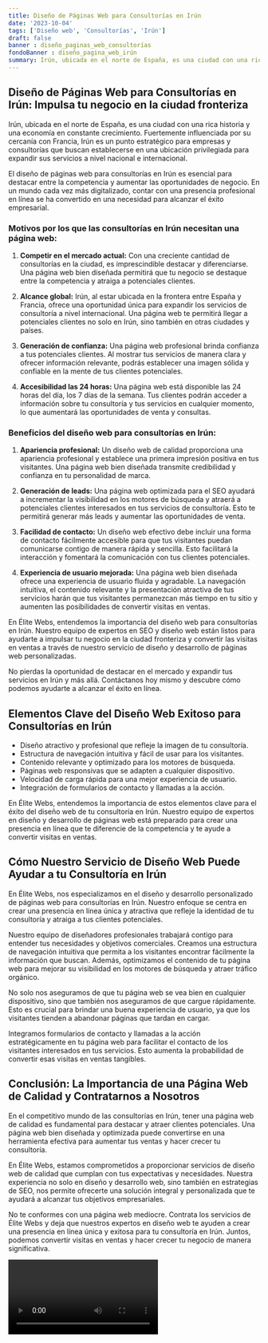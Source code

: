 ```yaml
---
title: Diseño de Páginas Web para Consultorías en Irún
date: '2023-10-04'
tags: ['Diseño web', 'Consultorías', 'Irún']
draft: false
banner : diseño_paginas_web_consultorías
fondoBanner : diseño_pagina_web_irún
summary: Irún, ubicada en el norte de España, es una ciudad con una rica historia y una economía en constante crecimiento. Fuertemente influenciada por su cercanía con Francia, Irún es un punto estratégico para empresas y consultorías que buscan establecerse en una ubicación privilegiada para expandir sus servicios a nivel nacional e internacional.
---
```


## Diseño de Páginas Web para Consultorías en Irún: Impulsa tu negocio en la ciudad fronteriza

Irún, ubicada en el norte de España, es una ciudad con una rica historia y una economía en constante crecimiento. Fuertemente influenciada por su cercanía con Francia, Irún es un punto estratégico para empresas y consultorías que buscan establecerse en una ubicación privilegiada para expandir sus servicios a nivel nacional e internacional.

El diseño de páginas web para consultorías en Irún es esencial para destacar entre la competencia y aumentar las oportunidades de negocio. En un mundo cada vez más digitalizado, contar con una presencia profesional en línea se ha convertido en una necesidad para alcanzar el éxito empresarial.

### Motivos por los que las consultorías en Irún necesitan una página web:

1. **Competir en el mercado actual:** Con una creciente cantidad de consultorías en la ciudad, es imprescindible destacar y diferenciarse. Una página web bien diseñada permitirá que tu negocio se destaque entre la competencia y atraiga a potenciales clientes.

2. **Alcance global:** Irún, al estar ubicada en la frontera entre España y Francia, ofrece una oportunidad única para expandir los servicios de consultoría a nivel internacional. Una página web te permitirá llegar a potenciales clientes no solo en Irún, sino también en otras ciudades y países.

3. **Generación de confianza:** Una página web profesional brinda confianza a tus potenciales clientes. Al mostrar tus servicios de manera clara y ofrecer información relevante, podrás establecer una imagen sólida y confiable en la mente de tus clientes potenciales.

4. **Accesibilidad las 24 horas:** Una página web está disponible las 24 horas del día, los 7 días de la semana. Tus clientes podrán acceder a información sobre tu consultoría y tus servicios en cualquier momento, lo que aumentará las oportunidades de venta y consultas.

### Beneficios del diseño web para consultorías en Irún:

1. **Apariencia profesional:** Un diseño web de calidad proporciona una apariencia profesional y establece una primera impresión positiva en tus visitantes. Una página web bien diseñada transmite credibilidad y confianza en tu personalidad de marca.

2. **Generación de leads:** Una página web optimizada para el SEO ayudará a incrementar la visibilidad en los motores de búsqueda y atraerá a potenciales clientes interesados en tus servicios de consultoría. Esto te permitirá generar más leads y aumentar las oportunidades de venta.

3. **Facilidad de contacto:** Un diseño web efectivo debe incluir una forma de contacto fácilmente accesible para que tus visitantes puedan comunicarse contigo de manera rápida y sencilla. Esto facilitará la interacción y fomentará la comunicación con tus clientes potenciales.

4. **Experiencia de usuario mejorada:** Una página web bien diseñada ofrece una experiencia de usuario fluida y agradable. La navegación intuitiva, el contenido relevante y la presentación atractiva de tus servicios harán que tus visitantes permanezcan más tiempo en tu sitio y aumenten las posibilidades de convertir visitas en ventas.

En Élite Webs, entendemos la importancia del diseño web para consultorías en Irún. Nuestro equipo de expertos en SEO y diseño web están listos para ayudarte a impulsar tu negocio en la ciudad fronteriza y convertir las visitas en ventas a través de nuestro servicio de diseño y desarrollo de páginas web personalizadas.

No pierdas la oportunidad de destacar en el mercado y expandir tus servicios en Irún y más allá. Contáctanos hoy mismo y descubre cómo podemos ayudarte a alcanzar el éxito en línea.

<GifSeo />

<Cta />

## Elementos Clave del Diseño Web Exitoso para Consultorías en Irún

- Diseño atractivo y profesional que refleje la imagen de tu consultoría.
- Estructura de navegación intuitiva y fácil de usar para los visitantes. 
- Contenido relevante y optimizado para los motores de búsqueda.
- Páginas web responsivas que se adapten a cualquier dispositivo.
- Velocidad de carga rápida para una mejor experiencia de usuario.
- Integración de formularios de contacto y llamadas a la acción.

En Élite Webs, entendemos la importancia de estos elementos clave para el éxito del diseño web de tu consultoría en Irún. Nuestro equipo de expertos en diseño y desarrollo de páginas web está preparado para crear una presencia en línea que te diferencie de la competencia y te ayude a convertir visitas en ventas.

## Cómo Nuestro Servicio de Diseño Web Puede Ayudar a tu Consultoría en Irún

En Élite Webs, nos especializamos en el diseño y desarrollo personalizado de páginas web para consultorías en Irún. Nuestro enfoque se centra en crear una presencia en línea única y atractiva que refleje la identidad de tu consultoría y atraiga a tus clientes potenciales.

Nuestro equipo de diseñadores profesionales trabajará contigo para entender tus necesidades y objetivos comerciales. Creamos una estructura de navegación intuitiva que permita a los visitantes encontrar fácilmente la información que buscan. Además, optimizamos el contenido de tu página web para mejorar su visibilidad en los motores de búsqueda y atraer tráfico orgánico.

No solo nos aseguramos de que tu página web se vea bien en cualquier dispositivo, sino que también nos aseguramos de que cargue rápidamente. Esto es crucial para brindar una buena experiencia de usuario, ya que los visitantes tienden a abandonar páginas que tardan en cargar.

Integramos formularios de contacto y llamadas a la acción estratégicamente en tu página web para facilitar el contacto de los visitantes interesados en tus servicios. Esto aumenta la probabilidad de convertir esas visitas en ventas tangibles.

## Conclusión: La Importancia de una Página Web de Calidad y Contratarnos a Nosotros

En el competitivo mundo de las consultorías en Irún, tener una página web de calidad es fundamental para destacar y atraer clientes potenciales. Una página web bien diseñada y optimizada puede convertirse en una herramienta efectiva para aumentar tus ventas y hacer crecer tu consultoría.

En Élite Webs, estamos comprometidos a proporcionar servicios de diseño web de calidad que cumplan con tus expectativas y necesidades. Nuestra experiencia no solo en diseño y desarrollo web, sino también en estrategias de SEO, nos permite ofrecerte una solución integral y personalizada que te ayudará a alcanzar tus objetivos empresariales.

No te conformes con una página web mediocre. Contrata los servicios de Élite Webs y deja que nuestros expertos en diseño web te ayuden a crear una presencia en línea única y exitosa para tu consultoría en Irún. Juntos, podemos convertir visitas en ventas y hacer crecer tu negocio de manera significativa.

<Video />

<CtaBot job='Consultorías' city='Irún'/>

<Gmaps query='Irún+españa+maps' />